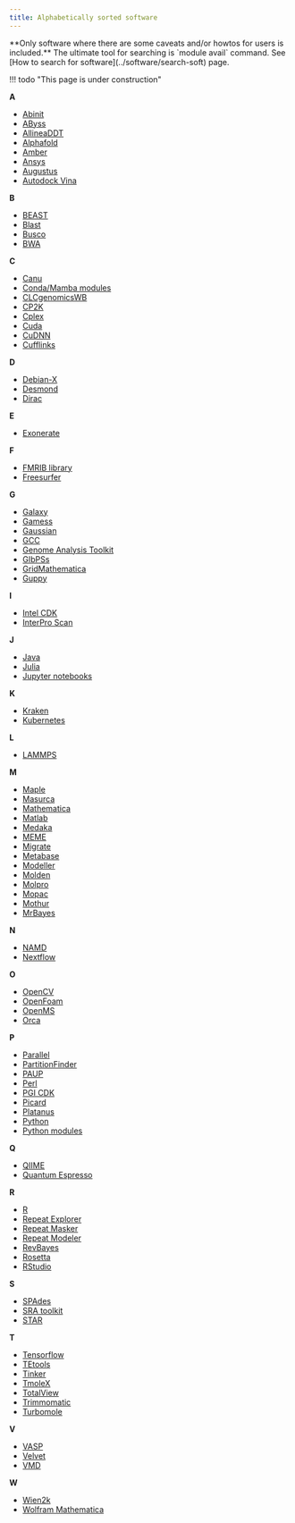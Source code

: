 ```yaml
---
title: Alphabetically sorted software
---
```

<Callout type="info" title="The list is not complete.">
    **Only software where there are some caveats and/or howtos for users is included.** The ultimate tool for searching is `module avail` command. See [How to search for software](../software/search-soft) page.
</Callout>

!!! todo "This page is under construction"
    

**A**

- [Abinit](../software/sw-list/abinit)
- [AByss](../software/sw-list/abyss)
- [AllineaDDT](../software/fields/compilers/allinea-ddt)
- [Alphafold](../software/fields/genomics/alphafold)
- [Amber](../software/fields/chemistry/amber)
- [Ansys](../software/fields/mechanics/ansys)
- [Augustus](../software/sw-list/augustus)
- [Autodock Vina](../software/sw-list/autodock-vina)

**B**

- [BEAST](../software/sw-list/beast)
- [Blast](../software/sw-list/blast) 
- [Busco](../software/sw-list/busco)
- [BWA](../software/sw-list/bwa)

**C**

- [Canu](../software/sw-list/canu)
- [Conda/Mamba modules](../software/sw-list/conda-modules)
- [CLCgenomicsWB](../software/fields/genomics/clcbio-genomics-wb)
- [CP2K](../software/sw-list/cp2k)
- [Cplex](../software/sw-list/cplex)
- [Cuda](../software/sw-list/cuda) 
- [CuDNN](../software/sw-list/cudnn) 
- [Cufflinks](../software/sw-list/cufflinks)

**D**

- [Debian-X](../software/sw-list/debian-x)
- [Desmond](../software/sw-list/desmond)
- [Dirac](../software/sw-list/dirac)

**E**

- [Exonerate](../software/sw-list/exonerate)

**F**

- [FMRIB library](../software/sw-list/fsl)
- [Freesurfer](../software/sw-list/freesurfer)

**G**

- [Galaxy](../related/galaxy)
- [Gamess](../software/sw-list/gamess)
- [Gaussian](../software/fields/chemistry/gaussian)
- [GCC](../software/sw-list/gcc)
- [Genome Analysis Toolkit](../software/sw-list/gatk)
- [GIbPSs](../software/sw-list/gibpss)
- [GridMathematica](../software/sw-list/gridmathematica)
- [Guppy](../software/sw-list/guppy)

**I**

- [Intel CDK](../software/fields/compilers/intel)
- [InterPro Scan](../software/sw-list/interproscan)

**J**

- [Java](../software/fields/languages/java)
- [Julia](../software/sw-list/julia)
- [Jupyter notebooks](../software/sw-list/jupyter)


**K**

- [Kraken](../software/sw-list/kraken)
- [Kubernetes](../related/kubernetes)

**L**

- [LAMMPS](../software/sw-list/lammps)

**M**

- [Maple](../software/fields/mathematics/maple)
- [Masurca](../software/sw-list/masurca)
- [Mathematica](../software/fields/mathematics/wolfram-math)
- [Matlab](../software/fields/mathematics/matlab)
- [Medaka](../software/sw-list/medaka)
- [MEME](../software/sw-list/meme)
- [Migrate](../software/sw-list/migrate)
- [Metabase](../software/sw-list/metabase)
- [Modeller](../software/sw-list/modeller)
- [Molden](../software/fields/chemistry/molden)
- [Molpro](software/fields/chemistry/molpro)
- [Mopac](../software/sw-list/mopac)
- [Mothur](../software/sw-list/mothur)
- [MrBayes](../software/sw-list/mrbayes)

**N**

- [NAMD](../software/sw-list/namd)
- [Nextflow](../software/sw-list/nextflow)

**O**

- [OpenCV](../software/sw-list/opencv)
- [OpenFoam](../software/sw-list/openfoam)
- [OpenMS](../software/sw-list/openms)
- [Orca](../software/sw-list/orca)

**P**

- [Parallel](../software/sw-list/parallel)
- [PartitionFinder](../software/sw-list/partition-finder)
- [PAUP](../software/sw-list/paup)
- [Perl](../software/sw-list/perl-modules)
- [PGI CDK](../software/fields/compilers/pgi-cdk)
- [Picard](../software/sw-list/picard)
- [Platanus](../software/sw-list/platanus)
- [Python](../software/sw-list/python)
- [Python modules](../software/sw-list/python-modules)

**Q**

- [QIIME](../software/sw-list/qiime)
- [Quantum Espresso](../software/sw-list/quantum-espresso)


**R**

- [R](../software/fields/languages/r)
- [Repeat Explorer](../software/sw-list/repeat-explorer)
- [Repeat Masker](../software/sw-list/repeat-masker)
- [Repeat Modeler](../software/sw-list/repeat-modeler)
- [RevBayes](../software/sw-list/revbayes)
- [Rosetta](../software/sw-list/rosetta)
- [RStudio](../software/fields/compilers/rstudio)

**S**

- [SPAdes](../software/sw-list/spades)
- [SRA toolkit](../software/sw-list/sra-toolkit)
- [STAR](../software/sw-list/star)

**T**

- [Tensorflow](../software/sw-list/tensor-flow)
- [TEtools](../software/sw-list/tetools)
- [Tinker](../software/sw-list/tinker)
- [TmoleX](../software/sw-list/tmolex)
- [TotalView](../software/fields/compilers/total-view)
- [Trimmomatic](../software/sw-list/trimmomatic)
- [Turbomole](../software/fields/chemistry/turbomole)

**V**

- [VASP](../software/fields/chemistry/vasp)
- [Velvet](../software/sw-list/velvet)
- [VMD](../software/fields/chemistry/vmd)

**W**

- [Wien2k](software/fields/chemistry/wien2k)
- [Wolfram Mathematica](../software/fields/mathematics/wolfram-math)

